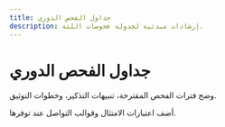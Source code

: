 ```yaml
---
title: جداول الفحص الدوري
description: إرشادات مبدئية لجدولة فحوصات اللثة.
---
```


# جداول الفحص الدوري

وضح فترات الفحص المقترحة، تنبيهات التذكير، وخطوات التوثيق.

أضف اعتبارات الامتثال وقوالب التواصل عند توفرها.
